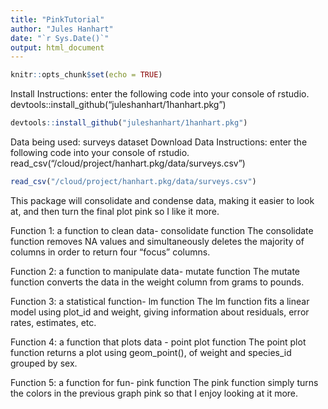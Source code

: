 ```yaml
---
title: "PinkTutorial"
author: "Jules Hanhart"
date: "`r Sys.Date()`"
output: html_document
---
```


```r
knitr::opts_chunk$set(echo = TRUE)
```

Install Instructions:
enter the following code into your console of rstudio. 
devtools::install_github("juleshanhart/1hanhart.pkg")
```r
devtools::install_github("juleshanhart/1hanhart.pkg")
```

Data being used: surveys dataset
Download Data Instructions: 
enter the following code into your console of rstudio.
read_csv("/cloud/project/hanhart.pkg/data/surveys.csv")
```r
read_csv("/cloud/project/hanhart.pkg/data/surveys.csv")
```


This package will consolidate and condense data, making it easier to look at, and then turn the final plot pink so I like it more.


Function 1: a function to clean data- consolidate function
The consolidate function removes NA values and simultaneously deletes the majority of columns in order to return four "focus" columns. 

Function 2: a function to manipulate data- mutate function
The mutate function converts the data in the weight column from grams to pounds. 

Function 3: a statistical function- lm function
The lm function fits a linear model using plot_id and weight, giving information about residuals, error rates, estimates, etc.

Function 4: a function that plots data - point plot function
The point plot function returns a plot using geom_point(), of weight and species_id grouped by sex. 

Function 5: a function for fun- pink function
The pink function simply turns the colors in the previous graph pink so that I enjoy looking at it more. 

